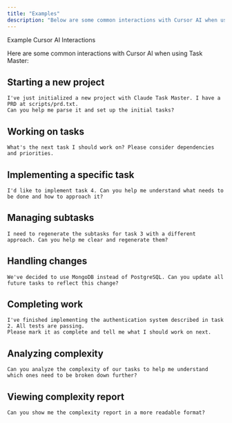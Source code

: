 ```yaml
---
title: "Examples"
description: "Below are some common interactions with Cursor AI when using Task Master"
---
```


 Example Cursor AI Interactions

Here are some common interactions with Cursor AI when using Task Master:

## Starting a new project

```
I've just initialized a new project with Claude Task Master. I have a PRD at scripts/prd.txt.
Can you help me parse it and set up the initial tasks?
```

## Working on tasks

```
What's the next task I should work on? Please consider dependencies and priorities.
```

## Implementing a specific task

```
I'd like to implement task 4. Can you help me understand what needs to be done and how to approach it?
```

## Managing subtasks

```
I need to regenerate the subtasks for task 3 with a different approach. Can you help me clear and regenerate them?
```

## Handling changes

```
We've decided to use MongoDB instead of PostgreSQL. Can you update all future tasks to reflect this change?
```

## Completing work

```
I've finished implementing the authentication system described in task 2. All tests are passing.
Please mark it as complete and tell me what I should work on next.
```

## Analyzing complexity

```
Can you analyze the complexity of our tasks to help me understand which ones need to be broken down further?
```

## Viewing complexity report

```
Can you show me the complexity report in a more readable format?
```
